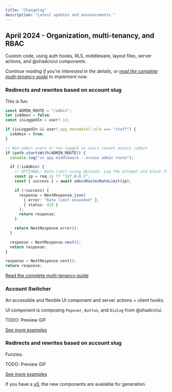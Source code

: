 ```yaml
---
title: "Changelog"
description: "Latest updates and announcements."
---
```


## April 2024 - Organization, multi-tenancy, and RBAC

Custom code, using auth hooks, RLS, middleware, layout files, server actions, and @shadcn/ui components.

_Continue reading if you're interested in the details, or [read the complete multi-tenancy guide](/guides/multi-tenancy) to implement now._

### Redirects and rewrites based on account slug

This is fun.

```typescript middleware.ts
const ADMIN_ROUTE = "/admin";
let isAdmin = false;
const isLoggedIn = user?.id;

if (isLoggedIn && user?.app_metadata?.role === "staff") {
  isAdmin = true;
}

// Non-admin users or non-logged in users cannot access /admin
if (path.startsWith(ADMIN_ROUTE)) {
  console.log("in app middleware - access admin route");

  if (!isAdmin) {
    // OPTIONAL: Rate-limit using Upstash. Log the attempt and block IP address after 3 attempts / 10seconds.
    const ip = req.ip ?? "127.0.0.1";
    const { success } = await adminRoutesRateLimit(ip);

    if (!success) {
      response = NextResponse.json(
        { error: "Rate limit exceeded" },
        { status: 429 }
      );
      return response;
    }

    return NextResponse.error();
  }

  response = NextResponse.next();
  return response;
}

response = NextResponse.next();
return response;
```

[Read the complete multi-tenancy guide](/guides/multi-tenancy)

### Account Switcher

An accessible and flexible UI component and server actions + client hooks.

UI component is composing `Popover`, `Button`, and `Dialog` from @shadcn/ui.

TODO: Preview GIF

[See more examples](/ui-components/account-switcher)

### Redirects and rewrites based on account slug

Funzies.

TODO: Preview GIF

[See more examples](/api/account-switcher)

If you have a [v0](https://v0.dev), the new components are available for generation.
